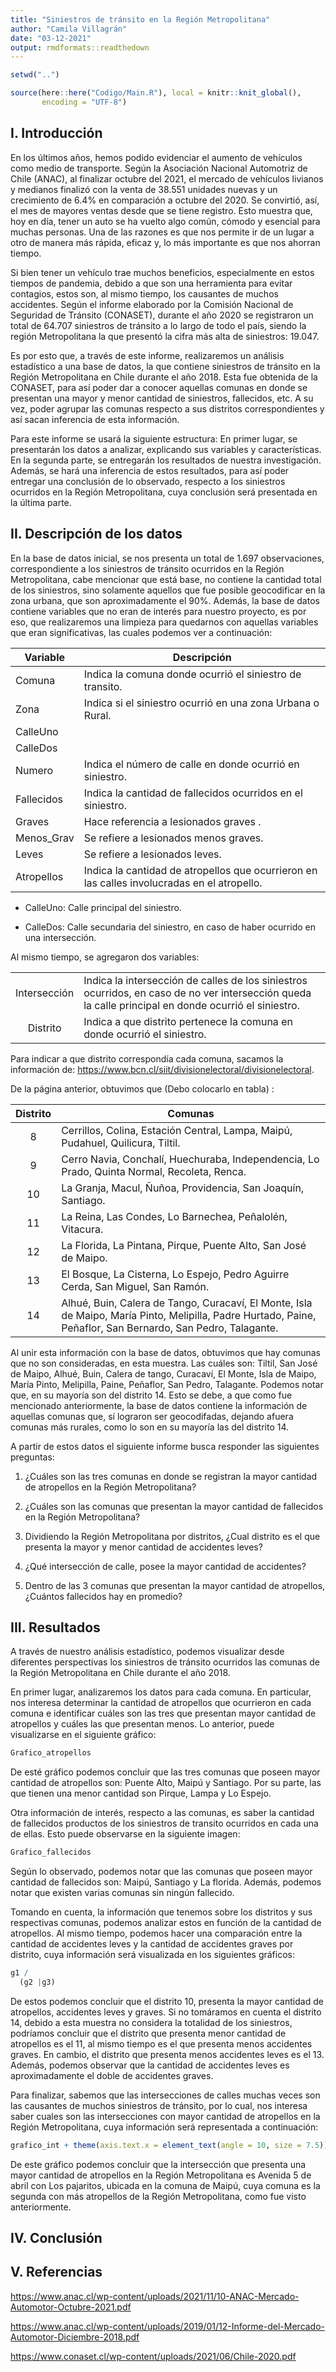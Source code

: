 ```yaml
---
title: "Siniestros de tránsito en la Región Metropolitana"
author: "Camila Villagrán"
date: "03-12-2021"
output: rmdformats::readthedown
---
```


```r
setwd("..")

source(here::here("Codigo/Main.R"), local = knitr::knit_global(), 
       encoding = "UTF-8")

```

## I. Introducción

En los últimos años, hemos podido evidenciar el aumento de vehículos como medio de transporte. Según la Asociación Nacional Automotriz de Chile (ANAC), al finalizar octubre del 2021, el mercado de vehículos livianos y medianos finalizó con la venta de 38.551 unidades nuevas y un crecimiento de 6.4% en comparación a octubre del 2020. Se convirtió, así, el mes de mayores ventas desde que se tiene registro. Esto muestra que, hoy en día, tener un auto se ha vuelto algo común, cómodo y esencial para muchas personas. Una de las razones es que nos permite ir de un lugar a otro de manera más rápida, eficaz y, lo más importante es que nos ahorran tiempo.

Si bien tener un vehículo trae muchos beneficios, especialmente en estos tiempos de pandemia, debido a que son una herramienta para evitar contagios, estos son, al mismo tiempo, los causantes de muchos accidentes. Según el informe elaborado por la Comisión Nacional de Seguridad de Tránsito (CONASET), durante el año 2020 se registraron un total de 64.707 siniestros de tránsito a lo largo de todo el país, siendo la región Metropolitana la que presentó la cifra más alta de siniestros: 19.047.

Es por esto que, a través de este informe, realizaremos un análisis estadístico a una base de datos, la que contiene siniestros de tránsito en la Región Metropolitana en Chile durante el año 2018. Esta fue obtenida de la CONASET, para así poder dar a conocer aquellas comunas en donde se presentan una mayor y menor cantidad de siniestros, fallecidos, etc. A su vez, poder agrupar las comunas respecto a sus distritos correspondientes y así sacan inferencia de esta información.

Para este informe se usará la siguiente estructura: En primer lugar, se presentarán los datos a analizar, explicando sus variables y características. En la segunda parte, se entregarán los resultados de nuestra investigación. Además, se hará una inferencia de estos resultados, para así poder entregar una conclusión de lo observado, respecto a los siniestros ocurridos en la Región Metropolitana, cuya conclusión será presentada en la última parte.

## II. Descripción de los datos

En la base de datos inicial, se nos presenta un total de 1.697 observaciones, correspondiente a los siniestros de tránsito ocurridos en la Región Metropolitana, cabe mencionar que está base, no contiene la cantidad total de los siniestros, sino solamente aquellos que fue posible geocodificar en la zona urbana, que son aproximadamente el 90%. Además, la base de datos contiene variables que no eran de interés para nuestro proyecto, es por eso, que realizaremos una limpieza para quedarnos con aquellas variables que eran significativas, las cuales podemos ver a continuación:

+----------------------+---------------------------------------------------------------------------------------------+
| Variable             | Descripción                                                                                 |
+======================+=============================================================================================+
| Comuna               | Indica la comuna donde ocurrió el siniestro de transito.                                    |
+----------------------+---------------------------------------------------------------------------------------------+
| Zona                 | Indica si el siniestro ocurrió en una zona Urbana o Rural.                                  |
+----------------------+---------------------------------------------------------------------------------------------+
| CalleUno             |                                                                                             |
+----------------------+---------------------------------------------------------------------------------------------+
| CalleDos             |                                                                                             |
+----------------------+---------------------------------------------------------------------------------------------+
| Numero               | Indica el número de calle en donde ocurrió en siniestro.                                    |
+----------------------+---------------------------------------------------------------------------------------------+
| Fallecidos           | Indica la cantidad de fallecidos ocurridos en el siniestro.                                 |
+----------------------+---------------------------------------------------------------------------------------------+
| Graves               | Hace referencia a lesionados graves .                                                       |
+----------------------+---------------------------------------------------------------------------------------------+
| Menos_Grav           | Se refiere a lesionados menos graves.                                                       |
+----------------------+---------------------------------------------------------------------------------------------+
| Leves                | Se refiere a lesionados leves.                                                              |
+----------------------+---------------------------------------------------------------------------------------------+
| Atropellos           | Indica la cantidad de atropellos que ocurrieron en las calles involucradas en el atropello. |
+----------------------+---------------------------------------------------------------------------------------------+

-   CalleUno: Calle principal del siniestro.

-   CalleDos: Calle secundaria del siniestro, en caso de haber ocurrido en una intersección.

Al mismo tiempo, se agregaron dos variables:

+:--------------------:+------------------------------------------------------------------------------------------------------------------------------------------------------+
| Intersección         | Indica la intersección de calles de los siniestros ocurridos, en caso de no ver intersección queda la calle principal en donde ocurrió el siniestro. |
+----------------------+------------------------------------------------------------------------------------------------------------------------------------------------------+
| Distrito             | Indica a que distrito pertenece la comuna en donde ocurrió el siniestro.                                                                             |
+----------------------+------------------------------------------------------------------------------------------------------------------------------------------------------+

Para indicar a que distrito correspondía cada comuna, sacamos la información de: <https://www.bcn.cl/siit/divisionelectoral/divisionelectoral>.

De la página anterior, obtuvimos que (Debo colocarlo en tabla) :

+----------+--------------------------------------------------------------------------------------------------------------------------------------------------------------+
| Distrito | Comunas                                                                                                                                                      |
+:========:+==============================================================================================================================================================+
| 8        | Cerrillos, Colina, Estación Central, Lampa, Maipú, Pudahuel, Quilicura, Tiltil.                                                                              |
+----------+--------------------------------------------------------------------------------------------------------------------------------------------------------------+
| 9        | Cerro Navia, Conchalí, Huechuraba, Independencia, Lo Prado, Quinta Normal, Recoleta, Renca.                                                                  |
+----------+--------------------------------------------------------------------------------------------------------------------------------------------------------------+
| 10       | La Granja, Macul, Ñuñoa, Providencia, San Joaquín, Santiago.                                                                                                 |
+----------+--------------------------------------------------------------------------------------------------------------------------------------------------------------+
| 11       | La Reina, Las Condes, Lo Barnechea, Peñalolén, Vitacura.                                                                                                     |
+----------+--------------------------------------------------------------------------------------------------------------------------------------------------------------+
| 12       | La Florida, La Pintana, Pirque, Puente Alto, San José de Maipo.                                                                                              |
+----------+--------------------------------------------------------------------------------------------------------------------------------------------------------------+
| 13       | El Bosque, La Cisterna, Lo Espejo, Pedro Aguirre Cerda, San Miguel, San Ramón.                                                                               |
+----------+--------------------------------------------------------------------------------------------------------------------------------------------------------------+
| 14       | Alhué, Buin, Calera de Tango, Curacaví, El Monte, Isla de Maipo, María Pinto, Melipilla, Padre Hurtado, Paine, Peñaflor, San Bernardo, San Pedro, Talagante. |
+----------+--------------------------------------------------------------------------------------------------------------------------------------------------------------+

Al unir esta información con la base de datos, obtuvimos que hay comunas que no son consideradas, en esta muestra. Las cuáles son: Tiltil, San José de Maipo, Alhué, Buin, Calera de tango, Curacaví, El Monte, Isla de Maipo, María Pinto, Melipilla, Paine, Peñaflor, San Pedro, Talagante. Podemos notar que, en su mayoría son del distrito 14. Esto se debe, a que como fue mencionado anteriormente, la base de datos contiene la información de aquellas comunas que, sí lograron ser geocodifadas, dejando afuera comunas más rurales, como lo son en su mayoría las del distrito 14.

A partir de estos datos el siguiente informe busca responder las siguientes preguntas:

1)  ¿Cuáles son las tres comunas en donde se registran la mayor cantidad de atropellos en la Región Metropolitana?

2)  ¿Cuáles son las comunas que presentan la mayor cantidad de fallecidos en la Región Metropolitana?

3)  Dividiendo la Región Metropolitana por distritos, ¿Cual distrito es el que presenta la mayor y menor cantidad de accidentes leves?

4)  ¿Qué intersección de calle, posee la mayor cantidad de accidentes?

5)  Dentro de las 3 comunas que presentan la mayor cantidad de atropellos, ¿Cuántos fallecidos hay en promedio?

## III. Resultados

A través de nuestro análisis estadístico, podemos visualizar desde diferentes perspectivas los siniestros de tránsito ocurridos las comunas de la Región Metropolitana en Chile durante el año 2018.

En primer lugar, analizaremos los datos para cada comuna. En particular, nos interesa determinar la cantidad de atropellos que ocurrieron en cada comuna e identificar cuáles son las tres que presentan mayor cantidad de atropellos y cuáles las que presentan menos. Lo anterior, puede visualizarse en el siguiente gráfico:

```r
Grafico_atropellos
```

De esté gráfico podemos concluir que las tres comunas que poseen mayor cantidad de atropellos son: Puente Alto, Maipú y Santiago. Por su parte, las que tienen una menor cantidad son Pirque, Lampa y Lo Espejo.

Otra información de interés, respecto a las comunas, es saber la cantidad de fallecidos productos de los siniestros de transito ocurridos en cada una de ellas. Esto puede observarse en la siguiente imagen:

```r
Grafico_fallecidos
```

Según lo observado, podemos notar que las comunas que poseen mayor cantidad de fallecidos son: Maipú, Santiago y La florida. Además, podemos notar que existen varias comunas sin ningún fallecido.

Tomando en cuenta, la información que tenemos sobre los distritos y sus respectivas comunas, podemos analizar estos en función de la cantidad de atropellos. Al mismo tiempo, podemos hacer una comparación entre la cantidad de accidentes leves y la cantidad de accidentes graves por distrito, cuya información será visualizada en los siguientes gráficos:

```r
g1 /
  (g2 |g3)
```

De estos podemos concluir que el distrito 10, presenta la mayor cantidad de atropellos, accidentes leves y graves. Si no tomáramos en cuenta el distrito 14, debido a esta muestra no considera la totalidad de los siniestros, podríamos concluir que el distrito que presenta menor cantidad de atropellos es el 11, al mismo tiempo es el que presenta menos accidentes graves. En cambio, el distrito que presenta menos accidentes leves es el 13. Además, podemos observar que la cantidad de accidentes leves es aproximadamente el doble de accidentes graves.

Para finalizar, sabemos que las intersecciones de calles muchas veces son las causantes de muchos siniestros de tránsito, por lo cual, nos interesa saber cuales son las intersecciones con mayor cantidad de atropellos en la Región Metropolitana, cuya información será representada a continuación:

```r
grafico_int + theme(axis.text.x = element_text(angle = 10, size = 7.5))
```

De este gráfico podemos concluir que la intersección que presenta una mayor cantidad de atropellos en la Región Metropolitana es Avenida 5 de abril con Los pajaritos, ubicada en la comuna de Maipú, cuya comuna es la segunda con más atropellos de la Región Metropolitana, como fue visto anteriormente.

## IV. Conclusión

## V. Referencias

<https://www.anac.cl/wp-content/uploads/2021/11/10-ANAC-Mercado-Automotor-Octubre-2021.pdf>

<https://www.anac.cl/wp-content/uploads/2019/01/12-Informe-del-Mercado-Automotor-Diciembre-2018.pdf>

<https://www.conaset.cl/wp-content/uploads/2021/06/Chile-2020.pdf>

